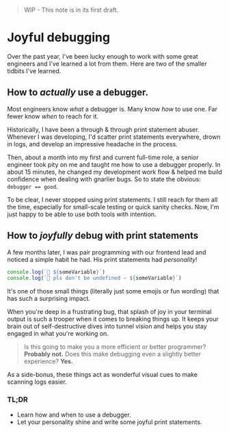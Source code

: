 
> WIP - This note is in its first draft.

# Joyful debugging

Over the past year, I've been lucky enough to work with some great engineers and I've learned a lot from them. Here are two of the smaller tidbits I've learned.

## How to *actually* use a debugger.
Most engineers know *what* a debugger is. Many know *how* to use one. Far fewer know *when* to reach for it.

Historically, I have been a through & through print statement abuser. Whenever I was developing, I'd scatter print statements everywhere, drown in logs, and develop an impressive headache in the process.

Then, about a month into my first and current full-time role, a senior engineer took pity on me and taught me how to use a debugger properly. In about 15 minutes, he changed my development work flow & helped me build confidence when dealing with gnarlier bugs. So to state the obvious: `debugger == good`.

To be clear, I never stopped using print statements. I still reach for them all the time, especially for small-scale testing or quick sanity checks. Now, I'm just happy to be able to use both tools with intention.

## How to *joyfully* debug with print statements
A few months later, I was pair programming with our frontend lead and noticed a simple habit he had. His print statements had *personality*!

```ts
console.log(`🦄 ${someVariable}`)
console.log(`🧐 pls don't be undefined – ${someVariable}`)
```

It's one of those small things (literally just some emojis or fun wording) that has such a surprising impact.

When you're deep in a frustrating bug, that splash of joy in your terminal output is such a trooper when it comes to breaking things up. It keeps your brain out of self-destructive dives into tunnel vision and helps you stay engaged in what you're working on.

> Is this going to make you a more efficient or better programmer? **Probably not.** Does this make debugging even a slightly better experience? **Yes.**

As a side-bonus, these things act as wonderful visual cues to make scanning logs easier.

### TL;DR
- Learn how and when to use a debugger.
- Let your personality shine and write some joyful print statements.